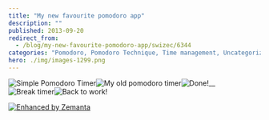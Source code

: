 ```yaml
---
title: "My new favourite pomodoro app"
description: ""
published: 2013-09-20
redirect_from:
  - /blog/my-new-favourite-pomodoro-app/swizec/6344
categories: "Pomodoro, Pomodoro Technique, Time management, Uncategorized"
hero: ./img/images-1299.png
---
```


![Simple Pomodoro Timer](./img/images-1299.png "Simple Pomodoro Timer")![]()![My old pomodoro timer](./img/images-1298.png "My old pomodoro timer")![]()![Done!](./img/images-1300.png "Done!")\_\_![Break timer](./img/images-1301.png "Break timer")![Back to work!](./img/images-1302.png "Back to work!")

[![Enhanced by Zemanta](http://img.zemanta.com/zemified_e.png?x-id=deaf5cf6-8886-4020-8eba-6923e3202da0)](http://www.zemanta.com/?px "Enhanced by Zemanta")
